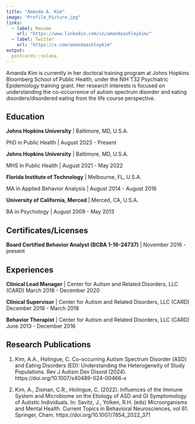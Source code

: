 ```yaml
---
title: "Amanda A. Kim"
image: "Profile_Picture.jpg"
links:
  - label: Resume
    url: "https://www.linkedin.com/in/amandaashleykim/"
  - label: Twitter
    url: "https://x.com/amandaashleykim"
output:
  postcards::solana
---
```


Amanda Kim is currently in her doctoral training program at Johns Hopkins Bloomberg School of Public Health, under the NIH T32 Psychiatric Epidemiology training grant. Her research interests is focused on understanding the co-occurrence of autism spectrum disorder and eating disorders/disordered eating from the life course perspective. 


## Education

**Johns Hopkins University** | Baltimore, MD, U.S.A. 

  PhD in Public Health | August 2023 - Present

**Johns Hopkins University** | Baltimore, MD, U.S.A. 

MHS in Public Health | August 2021 - May 2022

**Florida Institute of Technology** | Melbourne, FL, U.S.A. 

MA in Applied Behavior Analysis | August 2014 - August 2016

**University of California, Merced** | Merced, CA, U.S.A. 

BA in Psychology | August 2009 - May 2013

## Certificates/Licenses

**Board Certified Behavior Analyst (BCBA 1-16-24737)** | November 2016 - present

## Experiences

**Clinical Lead Manager** | Center for Autism and Related Disorders, LLC (CARD)
March 2018 - December 2020

**Clinical Supervisor** | Center for Autism and Related Disorders, LLC (CARD)
December 2016 - March 2018

**Behavior Therapist** | Center for Autism and Related Disorders, LLC (CARD)
June 2013 - December 2016

## Research Publications

1. Kim, A.A., Holingue, C. Co-occurring Autism Spectrum Disorder (ASD) and Eating Disorders (ED): Understanding the Heterogeneity of Study Populations. Rev J Autism Dev Disord (2024). https://doi.org/10.1007/s40489-024-00466-x

2. Kim, A., Zisman, C.R., Holingue, C. (2022). Influences of the Immune System and Microbiome on the Etiology of ASD and GI Symptomology of Autistic Individuals. In: Savitz, J., Yolken, R.H. (eds) Microorganisms and Mental Health. Current Topics in Behavioral Neurosciences, vol 61. Springer, Cham. https://doi.org/10.1007/7854_2022_371


